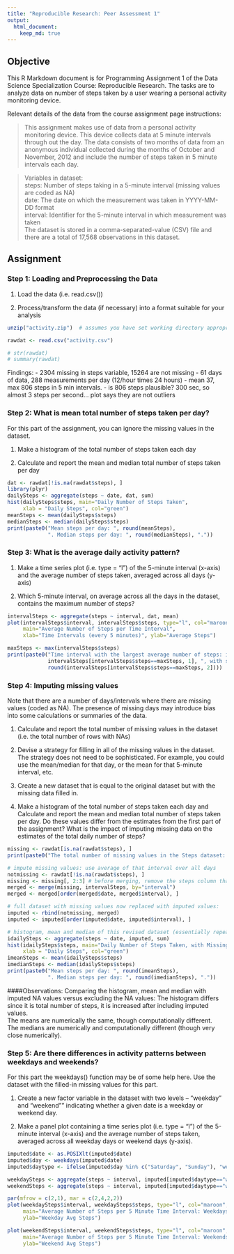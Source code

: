 ```yaml
---
title: "Reproducible Research: Peer Assessment 1"
output:
  html_document:
    keep_md: true
---
```



## Objective


This R Markdown document is for Programming Assignment 1 of the Data Science Specialization Course: Reproducible Research. The tasks are to analyze data on number of steps taken by a user wearing a personal activity monitoring device.

Relevant details of the data from the course assignment page instructions:

> This assignment makes use of data from a personal activity monitoring device. This device collects data at 5 minute intervals through out the day. The data consists of two months of data from an anonymous individual collected during the months of October and November, 2012 and include the number of steps taken in 5 minute intervals each day.

> Variables in dataset:  
> steps: Number of steps taking in a 5-minute interval (missing values are coded as NA)  
> date: The date on which the measurement was taken in YYYY-MM-DD format  
> interval: Identifier for the 5-minute interval in which measurement was taken  
> The dataset is stored in a comma-separated-value (CSV) file and there are a total of 17,568 observations in this dataset.  

## Assignment

### Step 1: Loading and Preprocessing the Data

1. Load the data (i.e. read.csv())

2. Process/transform the data (if necessary) into a format suitable for your analysis

```r
unzip("activity.zip")  # assumes you have set working directory appropriately

rawdat <- read.csv("activity.csv") 

# str(rawdat)
# summary(rawdat)

```

Findings:
- 2304 missing in steps variable, 15264 are not missing
- 61 days of data, 288 measurements per day (12/hour times 24 hours)
- mean 37, max 806 steps in 5 min intervals. 
- is 806 steps plausible? 300 sec, so almost 3 steps per second... plot says they are not outliers


### Step 2: What is mean total number of steps taken per day?

For this part of the assignment, you can ignore the missing values in the dataset.

1. Make a histogram of the total number of steps taken each day

2. Calculate and report the mean and median total number of steps taken per day

```r
dat <- rawdat[!is.na(rawdat$steps), ]
library(plyr)
dailySteps <- aggregate(steps ~ date, dat, sum)
hist(dailySteps$steps, main="Daily Number of Steps Taken", 
     xlab = "Daily Steps", col="green")
meanSteps <- mean(dailySteps$steps)
medianSteps <- median(dailySteps$steps)
print(paste0("Mean steps per day: ", round(meanSteps), 
             ". Median steps per day: ", round(medianSteps), "."))
```


### Step 3: What is the average daily activity pattern?

1. Make a time series plot (i.e. type = "l") of the 5-minute interval (x-axis) and the average number of steps taken, averaged across all days (y-axis)

2. Which 5-minute interval, on average across all the days in the dataset, contains the maximum number of steps?

```r
intervalSteps <- aggregate(steps ~ interval, dat, mean)
plot(intervalSteps$interval, intervalSteps$steps, type="l", col="maroon", 
     main="Average Number of Steps per Time Interval", 
     xlab="Time Intervals (every 5 minutes)", ylab="Average Steps")

maxSteps <- max(intervalSteps$steps)
print(paste0("Time interval with the largest average number of steps: interval # ",
             intervalSteps[intervalSteps$steps==maxSteps, 1], ", with steps = ",
             round(intervalSteps[intervalSteps$steps==maxSteps, 2])))
```


### Step 4: Imputing missing values

Note that there are a number of days/intervals where there are missing values (coded as NA). The presence of missing days may introduce bias into some calculations or summaries of the data.

1. Calculate and report the total number of missing values in the dataset (i.e. the total number of rows with NAs)

2. Devise a strategy for filling in all of the missing values in the dataset. The strategy does not need to be sophisticated. For example, you could use the mean/median for that day, or the mean for that 5-minute interval, etc.

3. Create a new dataset that is equal to the original dataset but with the missing data filled in.

4. Make a histogram of the total number of steps taken each day and Calculate and report the mean and median total number of steps taken per day. Do these values differ from the estimates from the first part of the assignment? What is the impact of imputing missing data on the estimates of the total daily number of steps?

```r
missing <- rawdat[is.na(rawdat$steps), ]
print(paste0("The total number of missing values in the Steps dataset: ", nrow(missing)))

# impute missing values: use average of that interval over all days 
notmissing <- rawdat[!is.na(rawdat$steps), ]
missing <- missing[, 2:3] # before merging, remove the steps column that is all NA
merged <- merge(missing, intervalSteps, by="interval")
merged <- merged[order(merged$date, merged$interval), ]

# full dataset with missing values now replaced with imputed values:
imputed <- rbind(notmissing, merged)
imputed <- imputed[order(imputed$date, imputed$interval), ]

# histogram, mean and median of this revised dataset (essentially repeat step 2 on this dataset)
idailySteps <- aggregate(steps ~ date, imputed, sum)
hist(idailySteps$steps, main="Daily Number of Steps Taken, with Missing Values Imputed", 
     xlab = "Daily Steps", col="green")
imeanSteps <- mean(idailySteps$steps)
imedianSteps <- median(idailySteps$steps)
print(paste0("Mean steps per day: ", round(imeanSteps), 
             ". Median steps per day: ", round(imedianSteps), "."))
```

####Observations: Comparing the histogram, mean and median with imputed NA values versus excluding the NA values:
The histogram differs since it is total number of steps, it is increased after including imputed values.  
The means are numerically the same, though computationally different.  
The medians are numerically and computationally different (though very close numerically).  


### Step 5: Are there differences in activity patterns between weekdays and weekends?

For this part the weekdays() function may be of some help here. Use the dataset with the filled-in missing values for this part.

1. Create a new factor variable in the dataset with two levels – "weekday" and "weekend"" indicating whether a given date is a weekday or weekend day.

2. Make a panel plot containing a time series plot (i.e. type = "l") of the 5-minute interval (x-axis) and the average number of steps taken, averaged across all weekday days or weekend days (y-axis). 


```r
imputed$date <- as.POSIXlt(imputed$date)
imputed$day <- weekdays(imputed$date)
imputed$daytype <- ifelse(imputed$day %in% c("Saturday", "Sunday"), "weekend", "weekday")

weekdaySteps <- aggregate(steps ~ interval, imputed[imputed$daytype=="weekday", ], mean)
weekendSteps <- aggregate(steps ~ interval, imputed[imputed$daytype=="weekend", ], mean)

par(mfrow = c(2,1), mar = c(2,4,2,2))
plot(weekdaySteps$interval, weekdaySteps$steps, type="l", col="maroon", 
     main="Average Number of Steps per 5 Minute Time Interval: Weekdays", 
     ylab="Weekday Avg Steps")

plot(weekendSteps$interval, weekendSteps$steps, type="l", col="maroon", 
     main="Average Number of Steps per 5 Minute Time Interval: Weekends", 
     ylab="Weekend Avg Steps")
```

